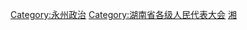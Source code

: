 [[Category:永州政治|Category:永州政治]]
[[Category:湖南省各级人民代表大会|Category:湖南省各级人民代表大会]]
[[Category:设区的市人民代表大会|湘]]